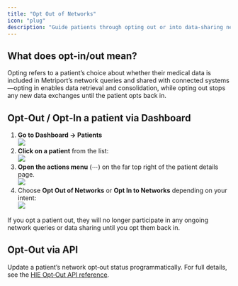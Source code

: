 ```yaml
---
title: "Opt Out of Networks"
icon: "plug"
description: "Guide patients through opting out or into data‑sharing networks"
---
```


## What does opt-in/out mean?

Opting refers to a patient’s choice about whether their medical data is included in Metriport’s network queries 
and shared with connected systems—opting in enables data retrieval and consolidation, 
while opting out stops any new data exchanges until the patient opts back in.


## Opt‑Out / Opt‑In a patient via Dashboard

1. **Go to Dashboard → Patients**  
    <img  
        className="h-100"  
        src="/images/home-to-patients.png"  
    />  
2. **Click on a patient** from the list:  
    <img  
        className="h-100"  
        src="/images/dashboard-patients-opt.png"  
    />  
3. **Open the actions menu** (⋯) on the far top right of the patient details page.  
    <img  
        className="h-100"  
        src="/images/patient-to-opt.png"  
    />
4. Choose **Opt Out of Networks** or **Opt In to Networks** depending on your intent:  
    <img  
        className="h-100"  
        src="/images/opt-out-button.png"  
    />

<Warning>
  If you opt a patient out, they will no longer participate in any ongoing network queries or data sharing until you opt them back in.
</Warning>

## Opt‑Out via API

Update a patient’s network opt‑out status programmatically. For full details, see the [HIE Opt‑Out API reference](http://localhost:3001/medical-api/api-reference/patient/hie-opt-out).
